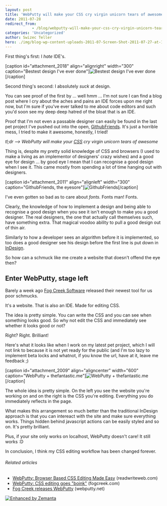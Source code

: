 ```yaml
---
layout: post
title: 'WebPutty will make your CSS cry virgin unicorn tears of awesome'
date: 2011-07-28
redirect_from: 
            - /blog/webputty-will-make-your-css-cry-virgin-unicorn-tears-of-awesome/swizec/2008
categories: 'Uncategorized'
author: Swizec Teller
hero: ./img/blog-wp-content-uploads-2011-07-Screen-Shot-2011-07-27-at-1.35-300x179.png
---
```

First thing's first: I _hate_ IDE's.



\[caption id="attachment_2018" align="alignright" width="300" caption="Bestest design I've ever done"]![](./img/blog-wp-content-uploads-2011-07-Screen-Shot-2011-07-27-at-1.35-300x179.png "Bestest design I've ever done")\[/caption]



Second thing's second: I absolutely _suck_ at design.



You can see proof of the first by ... well hmm ... I'm not sure I can find a blog post where I cry about the aches and pains an IDE forces upon me right now, but I'm sure if you've ever talked to me about code editors and such you'd soon see my deep deep hatred of the bloat that is an IDE.



Proof that I'm not even a passable designer can easily be found in the last pet project I've pushed out into the open, [GithubFriends](http://githubfriends.swizec.com). It's just a horrible mess, I tried to make it awesome, honestly, I tried!



_tl;dr --> WebPutty will make your [CSS](http://en.wikipedia.org/wiki/Cascading_Style_Sheets "Cascading Style Sheets") cry virgin unicorn tears of awesome_



Thing is, despite my pretty solid knowledge of CSS and browsers (I used to make a living as an implementor of designers' crazy wishes) and a good eye for design ... by good eye I mean that I can recognise a good design when I see it. This came mostly from spending a lot of time hanging out with designers.



\[caption id="attachment_2011" align="alignleft" width="300" caption="GithubFriends, the eyesore"]![](./img/blog-wp-content-uploads-2011-07-Screen-Shot-2011-07-28-at-11.35.51-AM-300x176.png "GithubFriends")\[/caption]



I've even gotten so bad as to care about _fonts._ Fonts man! Fonts.



Clearly, the knowledge of how to implement a design and being able to recognise a good design when you see it isn't enough to make you a good designer. The real designers, the one that actually call themselves such, have something extra. That magical voodoo ability to pull a good design out of thin air.



Similarly to how a developer sees an algorithm before it is implemented, so too does a good designer see his design before the first line is put down in [InDesign](http://www.adobe.com/products/indesign/main.html "Adobe InDesign").



So how can a schmuck like me create a website that doesn't offend the eye then?

<!--more-->

## Enter WebPutty, stage left

Barely a week ago [Fog Creek Software](http://www.fogcreek.com "Fog Creek Software") released their newest tool for us poor schmucks.



It's a website. That is also an IDE. Made for editing CSS.



The idea is pretty simple. You can write the CSS and you can see when something looks good. So why not edit the CSS and immediately see whether it looks good or not?



Right? Right. Brilliant!



Here's what it looks like when I work on my latest pet project, which I will not link to because it is not yet ready for the public (and I'm too lazy to implement beta locks and whatnot, if you know the url, have at it, leave me feedback ;)



\[caption id="attachment_2009" align="aligncenter" width="600" caption="WebPutty + thefantastic.me"]![](./img/blog-wp-content-uploads-2011-07-Screen-Shot-2011-07-28-at-11.42.12-AM-e1311879209766.png "WebPutty + thefantastic.me")\[/caption]



The whole idea is pretty simple. On the left you see the website you're working on and on the right is the CSS you're editing. Everything you do immediately reflects in the page.



What makes this arrangement so much better than the traditional InDesign approach is that you can intereact with the site and make sure everything works. Things hidden behind javascript actions can be easily styled and so on. It's pretty brilliant.



Plus, if your site only works on localhost, WebPutty doesn't care! It still works :D



In conclusion, I think my CSS editing workflow has been changed forever.

###### Related articles

- [WebPutty: Browser Based CSS Editing Made Easy](http://www.readwriteweb.com/hack/2011/07/webputty-browser-based-css-editor.php) (readwriteweb.com)
- [WebPutty: CSS editing goes "boink"](http://blog.fogcreek.com/webputty-css-editing-goes-boink/) (fogcreek.com)
- [Fog Creek releases WebPutty](http://www.webputty.net/) (webputty.net)

[![Enhanced by Zemanta](http://img.zemanta.com/zemified_e.png?x-id=e366686c-293f-4e71-84a1-22fd7cc4b581)](http://www.zemanta.com/ "Enhanced by Zemanta")